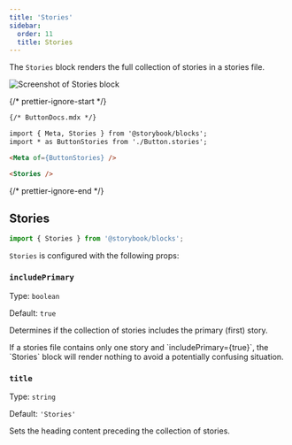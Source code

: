 ```yaml
---
title: 'Stories'
sidebar:
  order: 11
  title: Stories
---
```


<YouTubeCallout id="uAA1JvLcl-w" title="Avoid Documentation Nightmares with Storybook's Stories Doc Block" params="start=185" />

The `Stories` block renders the full collection of stories in a stories file.

![Screenshot of Stories block](../../_assets/doc-blocks/doc-block-stories.png)

{/* prettier-ignore-start */}

```md
{/* ButtonDocs.mdx */}

import { Meta, Stories } from '@storybook/blocks';
import * as ButtonStories from './Button.stories';

<Meta of={ButtonStories} />

<Stories />
```

{/* prettier-ignore-end */}

## Stories

```js
import { Stories } from '@storybook/blocks';
```

`Stories` is configured with the following props:

### `includePrimary`

Type: `boolean`

Default: `true`

Determines if the collection of stories includes the primary (first) story.

<Callout variant="info" icon="💡">
  If a stories file contains only one story and `includePrimary={true}`, the `Stories` block will render nothing to avoid a potentially confusing situation.
</Callout>

### `title`

Type: `string`

Default: `'Stories'`

Sets the heading content preceding the collection of stories.

